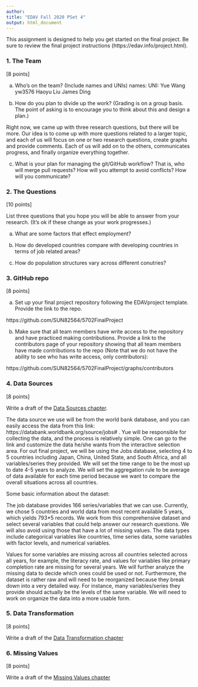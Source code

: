 ```yaml
---
author:
title: "EDAV Fall 2020 PSet 4"
output: html_document
---
```


This assignment is designed to help you get started on the final project. Be sure to review the final project instructions (https://edav.info/project.html).
    
### 1. The Team

[8 points]

a) Who's on the team? (Include names and UNIs)
 names:       UNI:
 Yue Wang     yw3576
 Haoyu Liu
 James Ding
 
b) How do you plan to divide up the work? (Grading is on a group basis. The point of asking is to encourage you to think about this and design a plan.)

  Right now, we came up with three research questions, but there will be more. Our idea is to come up with more questions related to a larger topic, and each of us will focus on one or two research questions, create graphs and provide comments. Each of us will add on to the others, communicates progress, and finally organize everything together. 

c) What is your plan for managing the git/GitHub workflow? That is, who will merge pull requests? How will you attempt to avoid conflicts? How will you communicate?


### 2. The Questions

[10 points]

List three questions that you hope you will be able to answer from your research. (It's ok if these change as your work progresses.)

a)  What are some factors that effect employment?
  
b)  How do developed countries compare with developing countries in terms of job related areas?
  
c)  How do population structures vary across different conutries?
  
### 3. GitHub repo

[8 points]

a) Set up your final project repository following the EDAVproject template. Provide the link to the repo.

https://github.com/SUN82564/5702FinalProject

b) Make sure that all team members have write access to the repository and have practiced making contributions. Provide a link to the contributors page of your repository showing that all team members have made contributions to the repo (Note that we do not have the ability to see who has write access, only contributors):

https://github.com/SUN82564/5702FinalProject/graphs/contributors

### 4. Data Sources

[8 points]

Write a draft of the [Data Sources chapter](https://edav.info/project#report-format).

The data source we use will be from the world bank database, and you can easily access the data from this link: https://databank.worldbank.org/source/jobs# . Yue will be responsible for collecting the data, and the process is relatively simple. One can go to the link and customize the data he/she wants from the interactive selection area. For out final project, we will be using the Jobs database, selecting 4 to 5 countries including Japan, China, United State, and South Africa, and all variables/series they provided. We will set the time range to be the most up to date 4-5 years to analyze. We will set the aggregation rule to be average of data available for each time period because we want to compare the overall situations across all countries. 

Some basic information about the dataset:

The job database provides 166 series/variables that we can use. Currently, we chose 5 countries and world data from most recent available 5 years, which yields 793*5 records. We work from this comprehensive dataset and select several variables that could help answer our research questions. We will also avoid using those that have a lot of missing values. The data types include categorical variables like countries, time series data, some variables with factor levels, and numerical variables. 

Values for some variables are missing across all countries selected across all years, for example, the literacy rate, and values for variables like primary completion rate are missing for several years. We will further analyze the missing data to decide which ones could be used or not. Furthermore, the dataset is rather raw and will need to be reorganized because they break down into a very detailed way. For instance, many variables/series they provide should actually be the levels of the same variable. We will need to work on organize the data into a more usable form. 



### 5. Data Transformation

[8 points]

Write a draft of the [Data Transformation chapter](https://edav.info/project#report-format)


### 6. Missing Values

[8 points]

Write a draft of the [Missing Values chapter](https://edav.info/project#report-format)


